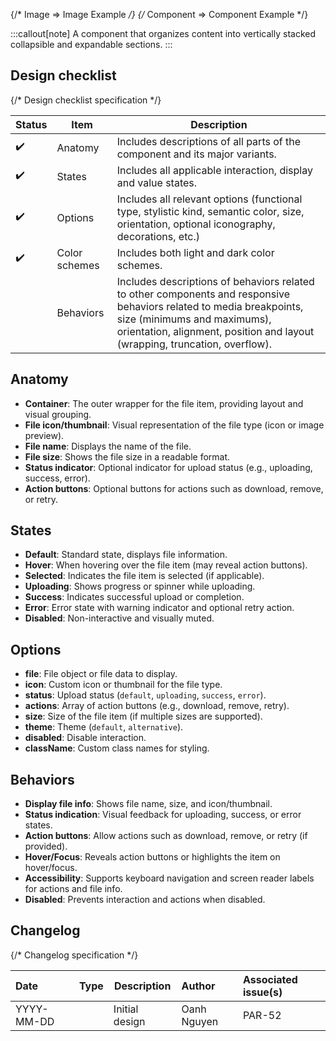 
{/* Image => Image Example */}
{/* Component => Component Example */}

:::callout[note]
A component that organizes content into vertically stacked collapsible and expandable sections.
:::

## Design checklist <span id="design-checklist"></span>

{/* Design checklist specification */}

| Status | Item          | Description                                                                                                                                                                                                                       |
| ------ | ------------- | --------------------------------------------------------------------------------------------------------------------------------------------------------------------------------------------------------------------------------- |
| ✔️     | Anatomy       | Includes descriptions of all parts of the component and its major variants.                                                                                                                                                       |
| ✔️     | States        | Includes all applicable interaction, display and value states.                                                                                                                                                                    |
| ✔️     | Options       | Includes all relevant options (functional type, stylistic kind, semantic color, size, orientation, optional iconography, decorations, etc.)                                                                                       |
| ✔️     | Color schemes | Includes both light and dark color schemes.                                                                                                                                                                                       |
|        | Behaviors     | Includes descriptions of behaviors related to other components and responsive behaviors related to media breakpoints, size (minimums and maximums), orientation, alignment, position and layout (wrapping, truncation, overflow). |

## Anatomy <span id="anatomy"></span>

- **Container**: The outer wrapper for the file item, providing layout and visual grouping.
- **File icon/thumbnail**: Visual representation of the file type (icon or image preview).
- **File name**: Displays the name of the file.
- **File size**: Shows the file size in a readable format.
- **Status indicator**: Optional indicator for upload status (e.g., uploading, success, error).
- **Action buttons**: Optional buttons for actions such as download, remove, or retry.

## States <span id="states"></span>

- **Default**: Standard state, displays file information.
- **Hover**: When hovering over the file item (may reveal action buttons).
- **Selected**: Indicates the file item is selected (if applicable).
- **Uploading**: Shows progress or spinner while uploading.
- **Success**: Indicates successful upload or completion.
- **Error**: Error state with warning indicator and optional retry action.
- **Disabled**: Non-interactive and visually muted.

## Options <span id="options"></span>

- **file**: File object or file data to display.
- **icon**: Custom icon or thumbnail for the file type.
- **status**: Upload status (`default`, `uploading`, `success`, `error`).
- **actions**: Array of action buttons (e.g., download, remove, retry).
- **size**: Size of the file item (if multiple sizes are supported).
- **theme**: Theme (`default`, `alternative`).
- **disabled**: Disable interaction.
- **className**: Custom class names for styling.

## Behaviors <span id="behaviors"></span>

- **Display file info**: Shows file name, size, and icon/thumbnail.
- **Status indication**: Visual feedback for uploading, success, or error states.
- **Action buttons**: Allow actions such as download, remove, or retry (if provided).
- **Hover/Focus**: Reveals action buttons or highlights the item on hover/focus.
- **Accessibility**: Supports keyboard navigation and screen reader labels for actions and file info.
- **Disabled**: Prevents interaction and actions when disabled.

## Changelog <span id="changelog"></span>

{/* Changelog specification */}

| Date       | Type                                                     | Description    | Author      | Associated issue(s) |
| :--------- | :------------------------------------------------------- | -------------- | :---------- | :------------------ |
| YYYY-MM-DD | <Badge size='sm' kind='glass' color='cyan' label="new"/> | Initial design | Oanh Nguyen | PAR-52              |
